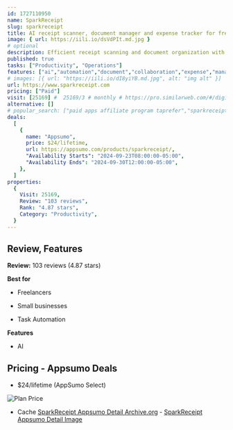 ```yaml
---
id: 1727110950
name: SparkReceipt
slug: sparkreceipt
title: AI receipt scanner, document manager and expense tracker for freelancers and small business
image: { url: https://iili.io/dsVdPIt.md.jpg }
# optional
description: Efficient receipt scanning and document organization with OCR & AI technologySeamless expense tracking, collaboration, and categorization for businesses and freelancers
published: true
tasks: ["Productivity", "Operations"]
features: ["ai","automation","document","collaboration","expense","management","tracking"]
# images: [{ url: "https://iili.io/dI8yiYB.md.jpg", alt: "img alt" }]
url: https://www.sparkreceipt.com
pricing: ["Paid"]
visit: [25169] #  25169/3 # monthly # https://pro.similarweb.com/#/digitalsuite/websiteanalysis/home
alternative: []
# popular_search: ["paid apps affiliate program taprefer","sparkreceipt 5 seconds","refer recurring earn","transaction extractor for bank statements","sparkreceipt mod apk","sparkreceipt","grid.upgrade","grid.upgrade","grid.upgrade","grid.upgrade"]
deals:
  [
    {
      name: "Appsumo",
      price: $24/lifetime,
      url: https://appsumo.com/products/sparkreceipt/,
      "Availability Starts": "2024-09-23T08:00:00-05:00",
      "Availability Ends": "2024-09-30T12:00:00-05:00",
    },
  ]
properties:
  {
    Visit: 25169,
    Review: "103 reviews",
    Rank: "4.87 stars",
    Category: "Productivity",
  }
---
```


## Review, Features

**Review:** 103 reviews (4.87 stars)

**Best for**

- Freelancers

- Small businesses

- Task Automation

**Features**

- AI

## Pricing - Appsumo Deals

- $24/lifetime (AppSumo Select)

<Img src="https://iili.io/dsVZZps.png" alt="Plan Price" />

- Cache [SparkReceipt Appsumo Detail Archive.org](https://web.archive.org/web/*/https://appsumo.com/products/sparkreceipt/) - [SparkReceipt Appsumo Detail Image](https://iili.io/dsVthwG.png)
